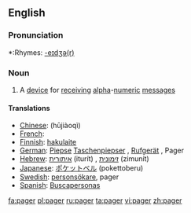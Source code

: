 ==English==

===Pronunciation===
*:Rhymes: [[Rhymes:English:-eɪdʒə(r)|-eɪdʒə(r)]]

===Noun===
{{en-noun}}
#A [[device]] for [[receive|receiving]] [[alpha]]-[[numeric]] [[message]]s

==== Translations ====

*[[Chinese]]: {{t|zh|呼叫器}} (hūjiàoqì)
*[[French]]: {{t|fr|bip|m}}
*[[Finnish]]: [[hakulaite]]
*[[German]]: [[Piepse]] {{m}} [[Taschenpiepser]] {{m}}, [[Rufgerät]] {{n}}, Pager {{m}}
*[[Hebrew]]: [[איתורית]] (iturít) {{f}}, [[זימונית]] (zimunít) {{f}}
*[[Japanese]]: [[ポケットベル]] (pokettoberu)
*[[Swedish]]: [[personsökare]], pager
*[[Spanish]]: [[Buscapersonas]] {{f}} {{p}}

[[fa:pager]]
[[pl:pager]]
[[ru:pager]]
[[ta:pager]]
[[vi:pager]]
[[zh:pager]]